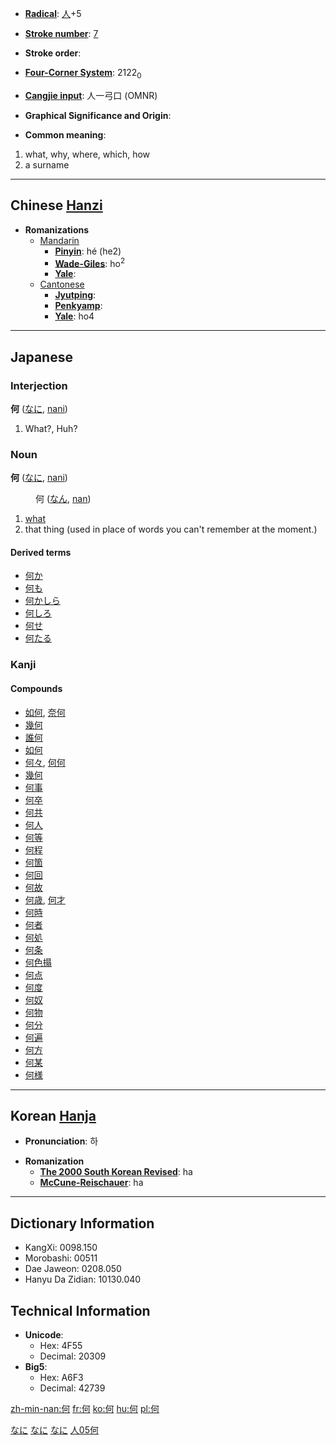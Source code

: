 * '''[[Wiktionary:Chinese radical index| Radical]]''': [[Wiktionary:Chinese radical index 人|人]]+5

* '''[[Wiktionary:Chinese total strokes index|Stroke number]]''': [[Wiktionary:Chinese total strokes index 7|7]]

* '''Stroke order''': 

* '''[[Wiktionary:Chinese four corner index|Four-Corner System]]''': 2122<sub>0</sub>

* '''[[Wiktionary:Chinese Cangjie index|Cangjie input]]''': 人一弓口 (OMNR)

* '''Graphical Significance and Origin''': 

* '''Common meaning''':
#what, why, where, which, how
# a surname

----

== Chinese [[Hanzi]] ==

* '''Romanizations'''
** [[Mandarin]]
*** '''[[Pinyin]]''': hé (he2)
*** '''[[Wade-Giles]]''': ho<sup>2</sup>
*** '''[[Yale]]''': 
**[[Cantonese]]
***'''[[Jyutping]]''':
***'''[[Penkyamp]]''': 
***'''[[Yale]]''': ho4


----

== Japanese ==
===Interjection===
'''何''' ([[なに]], [[nani]])

# What?, Huh?


===Noun===
'''何''' ([[なに]], [[nani]])
:何 ([[なん]], [[nan]])
# [[what]]
# that thing (used in place of words you can't remember at the moment.)
====Derived terms====
*[[何か]]
*[[何も]]
*[[何かしら]]
*[[何しろ]]
*[[何せ]]
*[[何たる]]


===Kanji===
{{kanji|[[か]] ([[ka]]), [[が]] ([[ga]])|[[なに]] ([[nani]]), [[なんぞ]] ([[nanzo]]), [[いずく]] ([[izuku]]), [[ど]] ([[do]])}}
====Compounds====
*[[如何]], [[奈何]]
*[[幾何]]
*[[誰何]]
*[[如何]]
*[[何々]], [[何何]]
*[[幾何]]
*[[何事]]
*[[何卒]]
*[[何共]]
*[[何人]]
*[[何等]]
*[[何程]]
*[[何箇]]
*[[何回]]
*[[何故]]
*[[何歳]], [[何才]]
*[[何時]]
*[[何者]]
*[[何処]]
*[[何条]]
*[[何色搨]]
*[[何点]]
*[[何度]]
*[[何奴]]
*[[何物]]
*[[何分]]
*[[何遍]]
*[[何方]]
*[[何某]]
*[[何様]]

----

== Korean [[Hanja]] ==

* '''Pronunciation''': 하

* '''Romanization'''
** '''[[The 2000 South Korean Revised Romanization|The 2000 South Korean Revised]]''': ha
** '''[[McCune-Reischauer]]''': ha

----

== Dictionary Information ==

* KangXi: 0098.150
* Morobashi: 00511
* Dae Jaweon: 0208.050
* Hanyu Da Zidian: 10130.040

== Technical Information ==

* '''Unicode''':
** Hex: 4F55
** Decimal: 20309
* '''Big5''':
** Hex: A6F3
** Decimal: 42739

[[Category:Japanese language|なに]]
[[Category:ja:Interjections|なに]]
[[Category:Japanese nouns|なに]]
[[Category:Japanese kanji|人05何]]

[[zh-min-nan:何]]
[[fr:何]]
[[ko:何]]
[[hu:何]]
[[pl:何]]